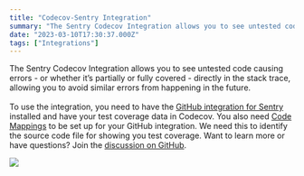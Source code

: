 ```yaml
---
title: "Codecov-Sentry Integration"
summary: "The Sentry Codecov Integration allows you to see untested code causing errors - or whether it’s partially or fully covered - directly in the stack trace,..."
date: "2023-03-10T17:30:37.000Z"
tags: ["Integrations"]
---
```


  The Sentry Codecov Integration allows you to see untested code causing errors - or whether it’s partially or fully covered - directly in the stack trace, allowing you to avoid similar errors from happening in the future.\
\
To use the integration, you need to have the [GitHub integration for Sentry](https://docs.sentry.io/product/integrations/source-code-mgmt/github/) installed and have your test coverage data in Codecov. You also need [Code Mappings](https://docs.sentry.io/product/integrations/source-code-mgmt/github/#stack-trace-linking) to be set up for your GitHub integration. We need this to identify the source code file for showing you test coverage. Want to learn more or have questions? Join the [discussion on GitHub](https://github.com/getsentry/sentry/discussions/43826).

![](https://ik.imagekit.io/launchnotes/production/j61l60y58u7jm4iwjtc38gk8bmi3#t=0.1)
